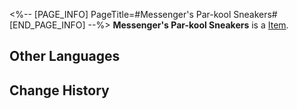 <%-- [PAGE_INFO]
PageTitle=#Messenger's Par-kool Sneakers#
[END_PAGE_INFO] --%>
{{Item Infobox
|id          = 31144
|image       = Item Messenger's Par-kool Sneakers.png
|type        = 
|invCategory = Relics
|rarity      = 2
|effect      = 
|description = A pair of sneakers that support parkour activities. It is comfortable, and that is all it needs.
|source1     = [[Cavern of Corrosion: Alchemy Commission]]
}}
'''Messenger's Par-kool Sneakers''' is a [[Item]].

==Other Languages==
{{Other Languages
|en   = Messenger's Par-kool Sneakers
|zhs  = 信使的酷跑板鞋
|zht  = 信使的酷跑板鞋
|ja   = メッセンジャーのパルクールシューズ
|ko   = 메신저의 프리러닝화
|es   = Zapatillas para parkour del mensajero
|fr   = Baskets de par-cool de messager
|ru   = Пар-кульные кроссовки вестника
|th   = Messenger's Par-kool Sneakers
|vi   = Giày Thể Thao Cực Ngầu Của Tín Sứ
|de   = Coole Turnschuhe des Boten
|id   = Messenger's Par-kool Sneakers
|pt   = Tênis de Par-kool do Mensageiro
}}

==Change History==
{{Change History|1.2}}